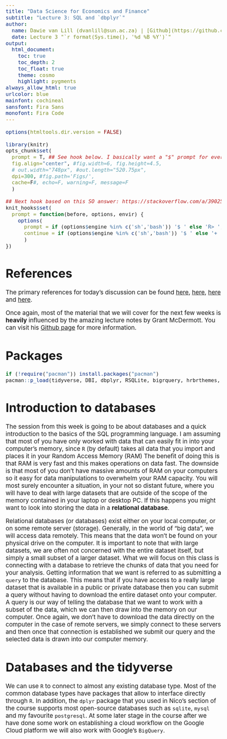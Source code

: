 ```yaml
---
title: "Data Science for Economics and Finance"
subtitle: "Lecture 3: SQL and `dbplyr`"
author:
  name: Dawie van Lill (dvanlill@sun.ac.za) | [Github](https://github.com/DawievLill)
  date: Lecture 3 "`r format(Sys.time(), '%d %B %Y')`"
output: 
  html_document:
    toc: true
    toc_depth: 2
    toc_float: true
    theme: cosmo
    highlight: pygments
always_allow_html: true
urlcolor: blue
mainfont: cochineal
sansfont: Fira Sans
monofont: Fira Code 
---
```


<style type="text/css">
  body{
  font-size: 14pt;
}
</style>

```r

options(htmltools.dir.version = FALSE)

library(knitr)
opts_chunk$set(
  prompt = T, ## See hook below. I basically want a "$" prompt for every bash command in this lecture.
  fig.align="center", #fig.width=6, fig.height=4.5, 
  # out.width="748px", #out.length="520.75px",
  dpi=300, #fig.path='Figs/',
  cache=F#, echo=F, warning=F, message=F
  )

## Next hook based on this SO answer: https://stackoverflow.com/a/39025054
knit_hooks$set(
  prompt = function(before, options, envir) {
    options(
      prompt = if (options$engine %in% c('sh','bash')) '$ ' else 'R> ',
      continue = if (options$engine %in% c('sh','bash')) '$ ' else '+ '
      )
})
```


# References

The primary references for today's discussion can be found [here](https://raw.githack.com/uo-ec607/lectures/master/16-databases/16-databases.html),  [here](https://datacarpentry.org/R-ecology-lesson/05-r-and-databases.html), [here](https://swcarpentry.github.io/sql-novice-survey/) and [here](https://db.rstudio.com/). 


Once again, most of the material that we will cover for the next few weeks is **heavily** influenced by the amazing lecture notes by Grant McDermott. You can visit his [Github page](https://github.com/uo-ec607/lectures) for more information.  

# Packages

```r
if (!require("pacman")) install.packages("pacman")
pacman::p_load(tidyverse, DBI, dbplyr, RSQLite, bigrquery, hrbrthemes, nycflights13, glue)
```

# Introduction to databases

The session from this week is going to be about databases and a quick introduction to the basics of the SQL programming language. I am assuming that most of you have only worked with data that can easily fit in into your computer's memory, since `R` (by default) takes all data that you import and places it in your Random Access Memory (RAM) The benefit of doing this is that RAM is very fast and this makes operations on data fast. The downside is that most of you don't have massive amounts of RAM on your computers so it easy for data manipulations to overwhelm your RAM capacity. You will most surely encounter a situation, in your not so distant future, where you will have to deal with large datasets that are outside of the scope of the memory contained in your laptop or desktop PC. If this happens you might want to look into storing the data in a **relational database**. 

Relational databases (or databases) exist either on your local computer, or on some remote server (storage). Generally, in the world of "big data", we will access data remotely. This means that the data won't be found on your physical drive on the computer. It is important to note that with large datasets, we are often not concerned with the entire dataset itself, but simply a small subset of a larger dataset. What we will focus on this class is connecting with a database to retrieve the chunks of data that you need for your analysis. Getting information that we want is referred to as submitting a `query` to the database. This means that if you have access to a really large dataset that is available in a public or private database then you can submit a query without having to download the entire dataset onto your computer. A query is our way of telling the database that we want to work with a subset of the data, which we can then draw into the memory on our computer. Once again, we don't have to download the data directly on the computer in the case of remote servers, we simply connect to these servers and then once that connection is established we submit our query and the selected data is drawn into our computer memory. 

# Databases and the tidyverse

We can use `R` to connect to almost any existing database type. Most of the common database types have packages that allow to interface directly through `R`. In addition, the `dplyr` package that you used in Nico's section of the course supports most open-source databases such as `sqlite`, `mysql` and my favourite `postgresql`. At some later stage in the course after we have done some work on establishing a cloud workflow on the Google Cloud platform we will also work with Google's `BigQuery`. 



